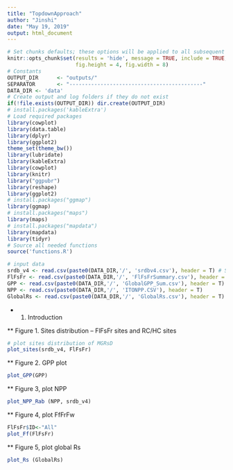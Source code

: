 ```yaml
---
title: "TopdownApproach"
author: "Jinshi"
date: "May 19, 2019"
output: html_document
---
```


```r
# Set chunks defaults; these options will be applied to all subsequent chunks
knitr::opts_chunk$set(results = 'hide', message = TRUE, include = TRUE, echo = FALSE,
                      fig.height = 4, fig.width = 8)
# Constants
OUTPUT_DIR		<- "outputs/"
SEPARATOR		<- "-------------------------------------------"
DATA_DIR <- 'data'
# Create output and log folders if they do not exist
if(!file.exists(OUTPUT_DIR)) dir.create(OUTPUT_DIR)
# install.packages('kableExtra')
# Load required packages
library(cowplot)
library(data.table)
library(dplyr)
library(ggplot2)
theme_set(theme_bw())
library(lubridate)
library(kableExtra)
library(cowplot)
library(knitr)
library("ggpubr")
library(reshape)
library(ggplot2)
# install.packages("ggmap")
library(ggmap)
# install.packages("maps")
library(maps)
# install.packages("mapdata")
library(mapdata)
library(tidyr)
# Source all needed functions
source('functions.R')
```


```r
# input data
srdb_v4 <- read.csv(paste0(DATA_DIR,'/', 'srdbv4.csv'), header = T) # SRDB_V4 data
FlFsFr <- read.csv(paste0(DATA_DIR,'/', 'FlFsFrSummary.csv'), header = T)
GPP <- read.csv(paste0(DATA_DIR,'/', 'GlobalGPP_Sum.csv'), header = T)
NPP <- read.csv(paste0(DATA_DIR,'/', 'ITONPP.CSV'), header = T)
GlobalRs <- read.csv(paste0(DATA_DIR,'/', 'GlobalRs.csv'), header = T)

```



* 1. Introduction

** Figure 1. Sites distribution -- FlFsFr sites and RC/HC sites
```r
# plot sites distribution of MGRsD
plot_sites(srdb_v4, FlFsFr)
```

** Figure 2. GPP plot
```r
plot_GPP(GPP)
```

** Figure 3, plot NPP
```r
plot_NPP_Rab (NPP, srdb_v4)
```



** Figure 4, plot FfFrFw
```r
FlFsFr$ID<-"All"
plot_Ff(FlFsFr)
```

** Figure 5, plot global Rs
```r
plot_Rs (GlobalRs) 
```




